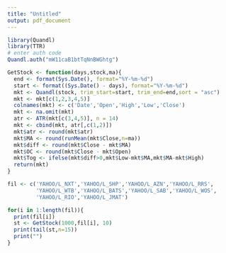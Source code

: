 ```yaml
---
title: "Untitled"
output: pdf_document
---
```



```r
library(Quandl)
library(TTR)
# enter auth code
Quandl.auth("mW11caB1btTqNnBWGhtg")

GetStock <- function(days,stock,ma){
  end <- format(Sys.Date(), format="%Y-%m-%d")
  start <- format((Sys.Date() - days), format="%Y-%m-%d")
  mkt <- Quandl(stock, trim_start=start, trim_end=end,sort = "asc")
  mkt <- mkt[c(1,2,3,4,5)]
  colnames(mkt) <- c('Date','Open','High','Low','Close')
  mkt <- na.omit(mkt)
  atr <- ATR(mkt[c(3,4,5)], n = 14)
  mkt <- cbind(mkt, atr[,c(1,2)])
  mkt$atr <- round(mkt$atr)
  mkt$MA <- round(runMean(mkt$Close,n=ma))
  mkt$diff <- round(mkt$Close - mkt$MA)
  mkt$OC <- round(mkt$Close - mkt$Open)
  mkt$Tog <- ifelse(mkt$diff>0,mkt$Low-mkt$MA,mkt$MA-mkt$High)
  return(mkt)
}
```

```r
fil <- c('YAHOO/L_NXT','YAHOO/L_SHP','YAHOO/L_AZN','YAHOO/L_RRS',
         'YAHOO/L_WTB','YAHOO/L_BATS','YAHOO/L_SAB','YAHOO/L_WOS',
         'YAHOO/L_RIO','YAHOO/L_JMAT')
```

```r
for(i in 1:length(fil)){
  print(fil[i])
  st <- GetStock(1000,fil[i], 10)
  print(tail(st,n=15))
  print("")
}
```


